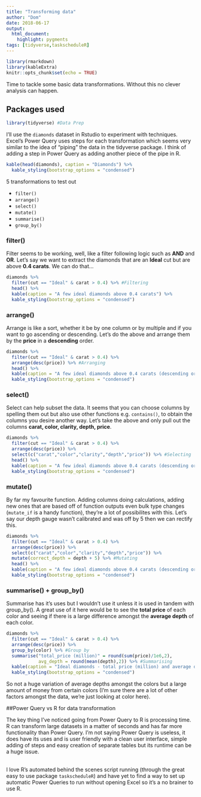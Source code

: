```yaml
---
title: "Transforming data"
author: "Dom"
date: 2018-06-17
output: 
  html_document:
    highlight: pygments
tags: [tidyverse,taskscheduleR]
---
```


```r
library(rmarkdown)
library(kableExtra)
knitr::opts_chunk$set(echo = TRUE)
```
Time to tackle some basic data transformations. Without this no clever analysis can happen.
\  

## Packages used
```r
library(tidyverse) #Data Prep
```

I'll use the ``diamonds`` dataset in Rstudio to experiment with techniques. Excel's Power Query uses steps for each transformation which seems very similar to the idea of "piping" the data in the tidyverse package. I think of adding a step in Power Query as adding another piece of the pipe in R.

```r
kable(head(diamonds), caption = "Diamonds") %>%
  kable_styling(bootstrap_options = "condensed")
```

5 transformations to test out

* ``filter()``
* ``arrange()``
* ``select()``
* ``mutate()``
* ``summarise()``
* ``group_by()``

### filter()

Filter seems to be working, well, like a filter following logic such as **AND** and **OR**. Let's say we want to extract the diamonds that are an **Ideal** cut but are above **0.4 carats**. We can do that...

```r
diamonds %>%
  filter(cut == "Ideal" & carat > 0.4) %>% #Filtering
  head() %>%
  kable(caption = "A few ideal diamonds above 0.4 carats") %>%
  kable_styling(bootstrap_options = "condensed")
```

### arrange()

Arrange is like a sort, whether it be by one column or by multiple and if you want to go ascending or descending. Let's do the above and arrange them by the **price** in a **descending** order.

```r
diamonds %>%
  filter(cut == "Ideal" & carat > 0.4) %>%
  arrange(desc(price)) %>% #Arranging
  head() %>%
  kable(caption = "A few ideal diamonds above 0.4 carats (descending order)") %>%
  kable_styling(bootstrap_options = "condensed")
```

### select()

Select can help subset the data. It seems that you can choose columns by spelling them out but also use other functions e.g. ``contains()``, to obtain the columns you desire another way. Let's take the above and only pull out the columns **carat, color, clarity, depth, price**.

```r
diamonds %>%
  filter(cut == "Ideal" & carat > 0.4) %>%
  arrange(desc(price)) %>%
  select(c("carat","color","clarity","depth","price")) %>% #Selecting
  head() %>%
  kable(caption = "A few ideal diamonds above 0.4 carats (descending order)") %>%
  kable_styling(bootstrap_options = "condensed")
```

### mutate()

By far my favourite function. Adding columns doing calculations, adding new ones that are based off of function outputs even bulk type changes (``mutate_if`` is a handy function), they're a lot of possibilites with this. Let's say our depth gauge wasn't calibrated and was off by 5 then we can rectify this.

```r
diamonds %>%
  filter(cut == "Ideal" & carat > 0.4) %>%
  arrange(desc(price)) %>%
  select(c("carat","color","clarity","depth","price")) %>%
  mutate(correct_depth = depth + 5) %>% #Mutating
  head() %>%
  kable(caption = "A few ideal diamonds above 0.4 carats (descending order), correct depth") %>%
  kable_styling(bootstrap_options = "condensed")
```

### summarise() + group_by()

Summarise has it's uses but I wouldn't use it unless it is used in tandem with group_by(). A great use of it here would be to see the **total price** of each color and seeing if there is a large difference amongst the **average depth** of each color.

```r
diamonds %>%
  filter(cut == "Ideal" & carat > 0.4) %>%
  arrange(desc(price)) %>%
  group_by(color) %>% #Group by 
  summarise("total_price (million)" = round(sum(price)/1e6,2), 
            avg_depth = round(mean(depth),2)) %>% #Summarising
  kable(caption = "Ideal diamonds - total price (million) and average depth by color ") %>%
  kable_styling(bootstrap_options = "condensed")
```
So not a huge variation of average depths amongst the colors but a large amount of money from certain colors (I'm sure there are a lot of other factors amongst the data, we're just looking at color here).

##Power Query vs R for data transformation

The key thing I've noticed going from Power Query to R is processing time. R can transform large datasets in a matter of seconds and has far more functionality than Power Query. I'm not saying Power Query is useless, it does have its uses and is user friendly with a clean user interface, simple adding of steps and easy creation of separate tables but its runtime can be a huge issue.  
\

I love R's automated behind the scenes script running (through the great easy to use package ``taskscheduleR``) and have yet to find a way to set up automatic Power Queries to run without opening Excel so it's a no brainer to use R.

